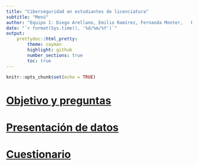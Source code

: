 ---
title: "Ciberseguridad en estudiantes de licenciatura"
subtitle: "Menú"
author: "Equipo 1: Diego Arellano, Emilio Ramírez, Fernanda Monter,   Fernando Lango"
date: "`r format(Sys.time(), '%d/%m/%Y')`"
output: 
    prettydoc::html_pretty:
        theme: cayman
        highlight: github
        number_sections: true
        toc: true
---

```{r setup, include=FALSE}
knitr::opts_chunk$set(echo = TRUE)
```

# [Objetivo y preguntas](/Preguntas)

# [Presentación de datos](/Datos_presentación)

# [Cuestionario](/Cuestionario)